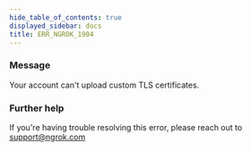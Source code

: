 ```yaml
---
hide_table_of_contents: true
displayed_sidebar: docs
title: ERR_NGROK_1904
---
```


### Message

Your account can't upload custom TLS certificates.

### Further help

If you're having trouble resolving this error, please reach out to [support@ngrok.com](mailto:support@ngrok.com?subject=Help%20with%20ERR_NGROK_1904)

